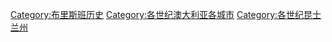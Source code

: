 
[[Category:布里斯班历史|Category:布里斯班历史]]
[[Category:各世纪澳大利亚各城市|Category:各世纪澳大利亚各城市]]
[[Category:各世纪昆士兰州|Category:各世纪昆士兰州]]